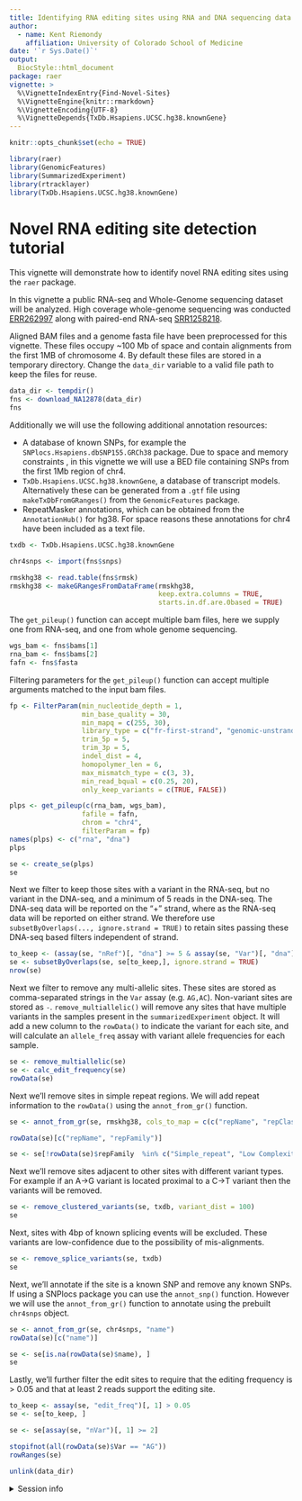 ```yaml
---
title: Identifying RNA editing sites using RNA and DNA sequencing data
author: 
  - name: Kent Riemondy
    affiliation: University of Colorado School of Medicine
date: '`r Sys.Date()`'
output:
  BiocStyle::html_document
package: raer 
vignette: >
  %\VignetteIndexEntry{Find-Novel-Sites}
  %\VignetteEngine{knitr::rmarkdown}
  %\VignetteEncoding{UTF-8}    
  %\VignetteDepends{TxDb.Hsapiens.UCSC.hg38.knownGene}
---
```


```r
knitr::opts_chunk$set(echo = TRUE)
```


```r
library(raer)
library(GenomicFeatures)
library(SummarizedExperiment)
library(rtracklayer)
library(TxDb.Hsapiens.UCSC.hg38.knownGene)
```

# Novel RNA editing site detection tutorial

This vignette will demonstrate how to identify novel RNA editing sites using the `raer` package.

In this vignette a public RNA-seq and Whole-Genome sequencing dataset will be analyzed. High coverage whole-genome sequencing was conducted [ERR262997](https://www.ebi.ac.uk/ena/browser/view/ERR262997?show=reads) along with paired-end RNA-seq [SRR1258218](https://www.ebi.ac.uk/ena/browser/view/SRR1258218?show=reads). 

Aligned BAM files and a genome fasta file have been preprocessed for this vignette. These files occupy ~100 Mb of space and contain alignments from the first 1MB of chromosome 4. By default these files are stored in a temporary directory. Change the `data_dir` variable to a valid file path to keep the files for reuse.

```r
data_dir <- tempdir()
fns <- download_NA12878(data_dir)
fns
```

Additionally we will use the following additional annotation resources:  
  
  - A database of known SNPs, for example the `SNPlocs.Hsapiens.dbSNP155.GRCh38` package. Due to space and memory constraints , in this vignette we will use a BED file containing SNPs from the first 1Mb region of chr4.  
  - `TxDb.Hsapiens.UCSC.hg38.knownGene`, a database of transcript models. Alternatively these can be generated from a `.gtf` file using `makeTxDbFromGRanges()` from the `GenomicFeatures` package.  
  - RepeatMasker annotations, which can be obtained from the `AnnotationHub()` for hg38. For space reasons these annotations for chr4 have been included as a text file. 

```r
txdb <- TxDb.Hsapiens.UCSC.hg38.knownGene

chr4snps <- import(fns$snps)

rmskhg38 <- read.table(fns$rmsk)
rmskhg38 <- makeGRangesFromDataFrame(rmskhg38,
                                     keep.extra.columns = TRUE, 
                                     starts.in.df.are.0based = TRUE)
```


The `get_pileup()` function can accept multiple bam files, here we supply one from RNA-seq, and one from whole genome sequencing.

```r
wgs_bam <- fns$bams[1]
rna_bam <- fns$bams[2]
fafn <- fns$fasta
```

Filtering parameters for the `get_pileup()` function can accept multiple arguments matched to the input bam files.

```r
fp <- FilterParam(min_nucleotide_depth = 1,
                  min_base_quality = 30,
                  min_mapq = c(255, 30),
                  library_type = c("fr-first-strand", "genomic-unstranded"),
                  trim_5p = 5,
                  trim_3p = 5,
                  indel_dist = 4,
                  homopolymer_len = 6,
                  max_mismatch_type = c(3, 3),
                  min_read_bqual = c(0.25, 20),
                  only_keep_variants = c(TRUE, FALSE))

plps <- get_pileup(c(rna_bam, wgs_bam),
                  fafile = fafn,
                  chrom = "chr4",
                  filterParam = fp)
names(plps) <- c("rna", "dna")
plps
```



```r
se <- create_se(plps)
se
```

Next we filter to keep those sites with a variant in the RNA-seq, but no variant
in the DNA-seq, and a minimum of 5 reads in the DNA-seq. The DNA-seq data will 
be reported on the "+" strand, where as the RNA-seq data will be reported on either 
strand. We therefore use `subsetByOverlaps(..., ignore.strand = TRUE)` to retain sites
passing these DNA-seq based filters independent of strand. 

```r
to_keep <- (assay(se, "nRef")[, "dna"] >= 5 & assay(se, "Var")[, "dna"] == "-")
se <- subsetByOverlaps(se, se[to_keep,], ignore.strand = TRUE)
nrow(se)
```

Next we filter to remove any multi-allelic sites. These sites are stored as comma-separated
strings in the `Var` assay (e.g. `AG,AC`). Non-variant sites are stored as `-`. 
`remove_multiallelic()` will remove any sites that have multiple variants in the samples present in the `summarizedExperiment` object. It will add a new column to the `rowData()` to indicate the variant for each site, and will calculate an `allele_freq` assay with variant allele frequencies for each sample. 

```r
se <- remove_multiallelic(se)
se <- calc_edit_frequency(se)
rowData(se)
```


Next we'll remove sites in simple repeat regions. We will add repeat information to the `rowData()` using the `annot_from_gr()` function.

```r
se <- annot_from_gr(se, rmskhg38, cols_to_map = c(c("repName", "repClass", "repFamily")))

rowData(se)[c("repName", "repFamily")]
```


```r
se <- se[!rowData(se)$repFamily  %in% c("Simple_repeat", "Low Complexity")]
```

Next we'll remove sites adjacent to other sites with different variant types. For example if an A->G variant is located proximal to a C->T variant then the variants will be removed.  

```r
se <- remove_clustered_variants(se, txdb, variant_dist = 100)
se
```

Next, sites with 4bp of known splicing events will be excluded. These variants are low-confidence due to the possibility of mis-alignments. 

```r
se <- remove_splice_variants(se, txdb)
se
```
Next, we'll annotate if the site is a known SNP and remove any known SNPs. If using a SNPlocs package you can use the `annot_snp()` function. However we will use the `annot_from_gr()` function to annotate using the prebuilt `chr4snps` object.

```r
se <- annot_from_gr(se, chr4snps, "name")
rowData(se)[c("name")]

se <- se[is.na(rowData(se)$name), ]
se
```
Lastly, we'll further filter the edit sites to require that the editing frequency is > 0.05 and that at least 2 reads support the editing site. 

```r
to_keep <- assay(se, "edit_freq")[, 1] > 0.05
se <- se[to_keep, ]

se <- se[assay(se, "nVar")[, 1] >= 2]
```


```r
stopifnot(all(rowData(se)$Var == "AG"))
rowRanges(se)
```


```r
unlink(data_dir)
```


<details style="margin-bottom:10px;">
<summary>
    Session info
</summary>

```r
sessionInfo()
```

</details>
